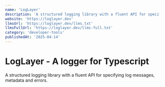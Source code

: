 ```yaml
---
name: 'LogLayer'
description: 'A structured logging library with a fluent API for specifying log messages, metadata and errors.'
website: 'https://loglayer.dev'
llmsUrl: 'https://loglayer.dev/llms.txt'
llmsFullUrl: 'https://loglayer.dev/llms-full.txt'
category: 'developer-tools'
publishedAt: '2025-04-14'
---
```


# LogLayer - A logger for Typescript

A structured logging library with a fluent API for specifying log messages, metadata and errors.
